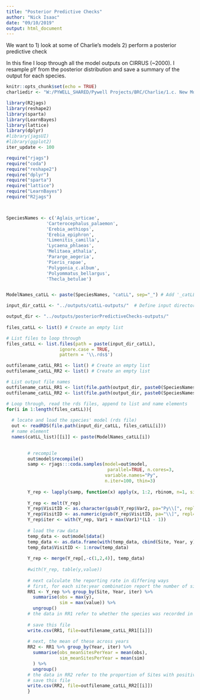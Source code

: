 ```yaml
---
title: "Posterior Predictive Checks"
author: "Nick Isaac"
date: "09/10/2019"
output: html_document
---
```


We want to
1) look at some of Charlie's models
2) perform a posterior predictive check

In this fine I loop through all the model outputs on CIRRUS (~2000).
I resample pY from the posterior distribution and save a summary of the output for each species.


```r
knitr::opts_chunk$set(echo = TRUE)
charliedir <- "W:/PYWELL_SHARED/Pywell Projects/BRC/Charlie/1.c. New Model Rerun/4. Outputs"
```

```r
library(R2jags)
library(reshape2)
library(sparta)
library(LearnBayes)
library(lattice)
library(dplyr)
#library(jagsUI)
#library(ggplot2)
iter_update <- 100
```



```r
require("rjags")
require("coda")
require("reshape2")
require("dplyr")
require("sparta")
require("lattice")
require("LearnBayes")
require("R2jags")



SpeciesNames <- c('Aglais_urticae',
               'Carterocephalus_palaemon',
               'Erebia_aethiops',
               'Erebia_epiphron',
               'Limenitis_camilla',
               'Lycaena_phlaeas',
               'Melitaea_athalia',
               'Pararge_aegeria',
               'Pieris_rapae',
               'Polygonia_c.album',
               'Polyommatus_bellargus',
               'Thecla_betulae')


ModelNames_catLL <- paste(SpeciesNames, "catLL", sep="_") # Add '_catLL' to model names

input_dir_catLL <- "../outputs/catLL-outputs/"  # Define input directory

output_dir <- "../outputs/posteriorPredictiveChecks-outputs/"
  
files_catLL <- list() # Create an empty list

# List files to loop through
files_catLL <- list.files(path = paste(input_dir_catLL), 
                    ignore.case = TRUE, 
                    pattern = '\\.rds$')

outfilename_catLL_RR1 <- list() # Create an empty list
outfilename_catLL_RR2 <- list() # Create an empty list

# List output file names
outfilename_catLL_RR1 <- list(file.path(output_dir, paste0(SpeciesNames, ".catLL_RR1.csv")))
outfilename_catLL_RR2 <- list(file.path(output_dir, paste0(SpeciesNames, ".catLL_RR2.csv")))

# Loop through, read the rds files, append to list and name elements
for(i in 1:length(files_catLL)){
  
  # locate and load the species' model (rds file)
  out <- readRDS(file.path(input_dir_catLL, files_catLL[i])) 
  # name element
  names(catLL_list)[[i]] <- paste(ModelNames_catLL[i])

        
        # recompile
        out$model$recompile()
        samp <- rjags:::coda.samples(model=out$model, 
                                      parallel=TRUE, n.cores=3,
                                     variable.names="Py", 
                                     n.iter=100, thin=3)
        
        Y_rep <- lapply(samp, function(x) apply(x, 1:2, rbinom, n=1, size=1))
        
        Y_rep <- melt(Y_rep)
        Y_rep$VisitID <- as.character(gsub(Y_rep$Var2, pa="Py\\[", repl=""))
        Y_rep$VisitID <- as.numeric(gsub(Y_rep$VisitID, pa="\\]", repl=""))
        Y_rep$iter <- with(Y_rep, Var1 + max(Var1)*(L1 - 1))
        
        # load the raw data
        temp_data <- out$model$data()
        temp_data <- as.data.frame(with(temp_data, cbind(Site, Year, y)))
        temp_data$VisitID <- 1:nrow(temp_data)
        
        Y_rep <- merge(Y_rep[,-c(1,2,4)], temp_data)
        
        #with(Y_rep, table(y,value))
        
        # next calculate the reporting rate in differing ways
        # first, for each site:year combination report the number of sites for which a positive record was made
        RR1 <- Y_rep %>% group_by(Site, Year, iter) %>%
          summarise(obs = max(y),
                    sim = max(value)) %>%
          ungroup()
        # the data in RR1 refer to whether the species was recorded in each site in each year
        
        # save this file
        write.csv(RR1, file=outfilename_catLL_RR1[[i]])
        
        # next, the mean of these across years 
        RR2 <- RR1 %>% group_by(Year, iter) %>%
          summarise(obs_meanSitesPerYear = mean(obs),
                    sim_meanSitesPerYear = mean(sim)
          ) %>%
          ungroup()
        # the data in RR2 refer to the proportion of Sites with positive records per Year
        # save this file
        write.csv(RR2, file=outfilename_catLL_RR2[[i]])
        }

```

